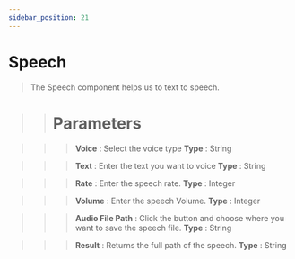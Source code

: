 ```yaml
---
sidebar_position: 21
---
```


# Speech

> The Speech component helps us to text to speech.

>> # Parameters

>>> **Voice** :  Select the voice type **Type** : String

>>> **Text** : Enter the text you want to voice **Type** : String

>>> **Rate** : Enter the speech rate. **Type** : Integer

>>> **Volume** : Enter the speech Volume. **Type** : Integer

>>> **Audio File Path** : Click the button and choose where you want to save the speech file. **Type** : String

>>> **Result** :  Returns the full path of the speech. **Type** : String
